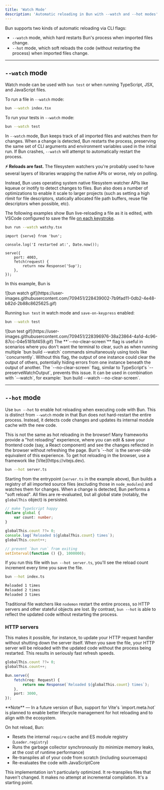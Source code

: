 ```yaml
---
title: 'Watch Mode'
description: 'Automatic reloading in Bun with --watch and --hot modes'
---
```


Bun supports two kinds of automatic reloading via CLI flags:

- `--watch` mode, which hard restarts Bun's process when imported files change.
- `--hot` mode, which soft reloads the code (without restarting the process) when imported files change.

---

## `--watch` mode

Watch mode can be used with `bun test` or when running TypeScript, JSX, and JavaScript files.

To run a file in `--watch` mode:

```bash terminal icon="terminal"
bun --watch index.tsx
```

To run your tests in `--watch` mode:

```bash terminal icon="terminal"
bun --watch test
```

In `--watch` mode, Bun keeps track of all imported files and watches them for changes. When a change is detected, Bun restarts the process, preserving the same set of CLI arguments and environment variables used in the initial run. If Bun crashes, `--watch` will attempt to automatically restart the process.

<Note>

**⚡️ Reloads are fast.** The filesystem watchers you're probably used to have several layers of libraries wrapping the native APIs or worse, rely on polling.

Instead, Bun uses operating system native filesystem watcher APIs like kqueue or inotify to detect changes to files. Bun also does a number of optimizations to enable it scale to larger projects (such as setting a high rlimit for file descriptors, statically allocated file path buffers, reuse file descriptors when possible, etc).

</Note>

The following examples show Bun live-reloading a file as it is edited, with VSCode configured to save the file [on each keystroke](https://code.visualstudio.com/docs/editor/codebasics#_save-auto-save).

```sh terminal icon="terminal"
bun run --watch watchy.tsx
```

```tsx title="watchy.tsx" icon="/icons/typescript.svg"
import {serve} from 'bun';

console.log('I restarted at:', Date.now());

serve({
	port: 4003,
	fetch(request) {
		return new Response('Sup');
	},
});
```

In this example, Bun is

<Frame>
	![bun watch
	gif](https://user-images.githubusercontent.com/709451/228439002-7b9fad11-0db2-4e48-b82d-2b88c8625625.gif)
</Frame>

Running `bun test` in watch mode and `save-on-keypress` enabled:

```bash terminal icon="terminal"
bun --watch test
```

<Frame>
	![bun test
	gif](https://user-images.githubusercontent.com/709451/228396976-38a23864-4a1d-4c96-87cc-04e5181bf459.gif)
</Frame>

<Note>
	The **`--no-clear-screen`** flag is useful in scenarios where you don't want the terminal to
	clear, such as when running multiple `bun build --watch` commands simultaneously using tools like
	`concurrently`. Without this flag, the output of one instance could clear the output of others,
	potentially hiding errors from one instance beneath the output of another. The `--no-clear-screen`
	flag, similar to TypeScript's `--preserveWatchOutput`, prevents this issue. It can be used in
	combination with `--watch`, for example: `bun build --watch --no-clear-screen`.
</Note>

---

## `--hot` mode

Use `bun --hot` to enable hot reloading when executing code with Bun. This is distinct from `--watch` mode in that Bun does not hard-restart the entire process. Instead, it detects code changes and updates its internal module cache with the new code.

<Note>
	This is not the same as hot reloading in the browser! Many frameworks provide a "hot reloading"
	experience, where you can edit & save your frontend code (say, a React component) and see the
	changes reflected in the browser without refreshing the page. Bun's `--hot` is the server-side
	equivalent of this experience. To get hot reloading in the browser, use a framework like
	[Vite](https://vitejs.dev).
</Note>

```bash terminal icon="terminal"
bun --hot server.ts
```

Starting from the entrypoint (`server.ts` in the example above), Bun builds a registry of all imported source files (excluding those in `node_modules`) and watches them for changes. When a change is detected, Bun performs a "soft reload". All files are re-evaluated, but all global state (notably, the `globalThis` object) is persisted.

```ts title="server.ts" icon="/icons/typescript.svg"
// make TypeScript happy
declare global {
	var count: number;
}

globalThis.count ??= 0;
console.log(`Reloaded ${globalThis.count} times`);
globalThis.count++;

// prevent `bun run` from exiting
setInterval(function () {}, 1000000);
```

If you run this file with `bun --hot server.ts`, you'll see the reload count increment every time you save the file.

```bash terminal icon="terminal"
bun --hot index.ts
```

```txt
Reloaded 1 times
Reloaded 2 times
Reloaded 3 times
```

Traditional file watchers like `nodemon` restart the entire process, so HTTP servers and other stateful objects are lost. By contrast, `bun --hot` is able to reflect the updated code without restarting the process.

### HTTP servers

This makes it possible, for instance, to update your HTTP request handler without shutting down the server itself. When you save the file, your HTTP server will be reloaded with the updated code without the process being restarted. This results in seriously fast refresh speeds.

```ts title="server.ts" icon="/icons/typescript.svg"
globalThis.count ??= 0;
globalThis.count++;

Bun.serve({
	fetch(req: Request) {
		return new Response(`Reloaded ${globalThis.count} times`);
	},
	port: 3000,
});
```

<Note>
**Note** — In a future version of Bun, support for Vite's `import.meta.hot` is planned to enable better lifecycle management for hot reloading and to align with the ecosystem.

</Note>

<Accordion title="Implementation details">

On hot reload, Bun:

- Resets the internal `require` cache and ES module registry (`Loader.registry`)
- Runs the garbage collector synchronously (to minimize memory leaks, at the cost of runtime performance)
- Re-transpiles all of your code from scratch (including sourcemaps)
- Re-evaluates the code with JavaScriptCore

This implementation isn't particularly optimized. It re-transpiles files that haven't changed. It makes no attempt at incremental compilation. It's a starting point.

</Accordion>
